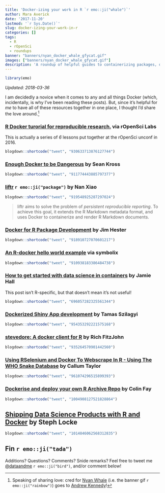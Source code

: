 ```yaml
---
title: 'Docker-izing your work in R `r emo::ji("whale")`'
author: Mara Averick
date: '2017-11-20'
lastmod: '`r Sys.Date()`'
slug: docker-izing-your-work-in-r
categories: []
tags:
  - R
  - rOpenSci
  - roundups
banner: "banners/nyan_docker_whale_gfycat.gif"
images: ["banners/nyan_docker_whale_gfycat.gif"]
description: 'A roundup of helpful guides to containerizing packages, docs, projects, and more by using Docker with R. `r emo::ji("package")`'
---
```


```r
library(emo)
```

_Updated: 2018-03-36_

I am decidedly a novice when it comes to any and all things Docker (which, 
incidentally, is why I've been reading these posts). But, since it's helpful for 
_me_ to have all of these resources together in one place, I thought I'd share 
the love around.[^nyanwhale]

### [R Docker turorial for reproducible research.](http://ropenscilabs.github.io/r-docker-tutorial/) via rOpenSci Labs

This is actually a series of *6* lessons put together at the 
rOpenSci unconf in 2016.

```r
blogdown::shortcode("tweet", "930633713876127744")
```


### [Enough Docker to be Dangerous](http://seankross.com/2017/09/17/Enough-Docker-to-be-Dangerous.html) by Sean Kross

```r
blogdown::shortcode("tweet", "911774443885797377")
```

### [liftr](https://liftr.me/) `r emo::ji("package")` by Nan Xiao

```r
blogdown::shortcode("tweet", "919548925287297024")
```

> liftr aims to solve the problem of _persistent reproducible reporting_. 
> To achieve this goal, it extends the R Markdown metadata format, 
> and uses Docker to containerize and render R Markdown documents.

### [Docker for R Package Development](http://www.jimhester.com/2017/10/13/docker/) by Jim Hester

```r
blogdown::shortcode("tweet", "918910727070601217")
```

### [An R-docker hello world example](https://www.symbolix.com.au/blog-main/r-docker-hello) via symbolix

```r
blogdown::shortcode("tweet", "910938183386484738")
```

### [How to get started with data science in containers](http://blog.kaggle.com/2016/02/05/how-to-get-started-with-data-science-in-containers/) by Jamie Hall

This post isn't R-specific, but that doesn't mean it's not useful!

```r
blogdown::shortcode("tweet", "696057282325561344")
```

### [Dockerized Shiny App development](http://tamaszilagyi.com/blog/dockerized-shiny-app-development/) by Tamas Szilagyi

```r
blogdown::shortcode("tweet", "954353292221575168")
```

### [stevedore: A docker client for R](https://richfitz.github.io/stevedore/) by Rich FitzJohn

```r
blogdown::shortcode("tweet", "935264570901442560")
```

### [Using RSelenium and Docker To Webscrape In R - Using The WHO Snake Database](https://callumgwtaylor.github.io/blog/2018/02/01/using-rselenium-and-docker-to-webscrape-in-r-using-the-who-snake-database/) by Callum Taylor

```r
blogdown::shortcode("tweet", "961074296515899393")
```

### [Dockerise and deploy your own R Archive Repo](https://rtask.thinkr.fr/blog/dockerise-and-deploy-your-own-r-archive-repo/) by Colin Fay

```r
blogdown::shortcode("tweet", "1004908127521828864")
```

## [Shipping Data Science Products with R and Docker](https://itsalocke.com/talks/post/shipping-r-with-docker/) by Steph Locke

```r
blogdown::shortcode("tweet", "1014846062568312835")
```

## Fin `r emo::ji("tada")`

Additions? Questions? Comments? Snide remarks? Feel free to tweet me [\@dataandme](https://twitter.com/dataandme) `r emo::ji("bird")`, and/or comment below!

[^nyanwhale]: Speaking of sharing love: cred for [Nyan Whale](https://gfycat.com/gifs/detail/PerfectHarshHoatzin) (i.e. the banner gif `r emo::ji("rainbow")`) goes to [Andrew Kennedy](https://www.youtube.com/watch?v=2c_rmqme6rc)!


